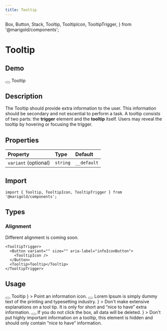```yaml
---
title: Tooltip
---
```


  Box,
  Button,
  Stack,
  Tooltip,
  TooltipIcon,
  TooltipTrigger,
} from '@marigold/components';

# Tooltip

## Demo

<MarigoldTheme>
  <TooltipTrigger isOpen>
    <Button variant="" size="" aria-label="infoIconButton">
      <TooltipIcon />
    </Button>
    <Tooltip>Tooltip</Tooltip>
  </TooltipTrigger>
</MarigoldTheme>
<br />

## Description

The Tooltip should provide extra information to the user. This information should be
secondary and not escential to perform a task.
A tooltip consists of two parts: the **trigger** element and the **tooltip** itself.
Users may reveal the tooltip by hovering or focusing the trigger.

## Properties

| Property             | Type     | Default     |
| :------------------- | :------- | :---------- |
| `variant` (optional) | `string` | `__default` |

## Import

```tsx onlyCode
import { Tooltip, TooltipIcon, TooltipTrigger } from '@marigold/components';
```

## Types

### Alignment

Different alignment is coming soon.

```tsx expandCode
<TooltipTrigger>
  <Button variant="" size="" aria-label="infoIconButton">
    <TooltipIcon />
  </Button>
  <Tooltip>Tooltip</Tooltip>
</TooltipTrigger>
```

## Usage

<Stack space="small">
  <Box
    display="grid"
    css={{
      gridGap: 'small',
      gridTemplateColumns: 'repeat(auto-fit, minmax(min(500px, 100%), 1fr))',
    }}
  >
    <DoAndDont
      preview={
        <TooltipTrigger isOpen>
          <Button variant="" size="" aria-label="infoIconButton">
            <TooltipIcon />
          </Button>
          <Box as={Tooltip} css={{ position: 'relative' }}>
            Tooltip
          </Box>
        </TooltipTrigger>
      }
    >
      Point an information icon.
    </DoAndDont>
    <DoAndDont
      dont
      preview={
        <TooltipTrigger isOpen>
          <Button variant="" size="" aria-label="infoIconButton">
            <TooltipIcon />
          </Button>
          <Box as={Tooltip} css={{ position: 'relative' }}>
            Lorem Ipsum is simply dummy text of the printing and typesetting
            industry.
          </Box>
        </TooltipTrigger>
      }
    >
      Don't make extensive explanations on a tool tip. It is only for short and
      “nice to have” extra information.
    </DoAndDont>
    <DoAndDont
      dont
      preview={
        <TooltipTrigger isOpen>
          <Button variant="" size="" aria-label="infoIconButton">
            <TooltipIcon />
          </Button>
          <Box as={Tooltip} css={{ position: 'relative' }}>
            If you do not click the box, all data will be deleted.
          </Box>
        </TooltipTrigger>
      }
    >
      Don't put highly important information on a tooltip, this element is
      hidden and should only contain “nice to have” information.
    </DoAndDont>
  </Box>
</Stack>
